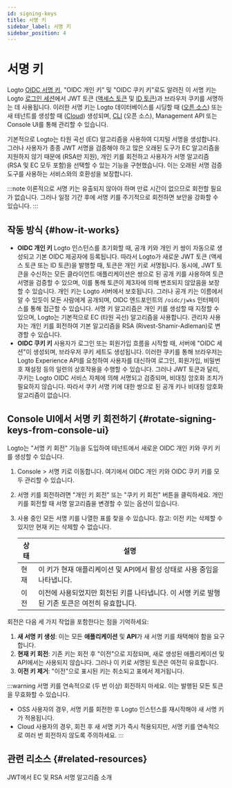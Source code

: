 ```yaml
---
id: signing-keys
title: 서명 키
sidebar_label: 서명 키
sidebar_position: 4
---
```


# 서명 키

Logto [OIDC 서명 키](https://auth.wiki/signing-key), "OIDC 개인 키" 및 "OIDC 쿠키 키"로도 알려진 이 서명 키는 Logto [로그인 세션](/end-user-flows/sign-out#sign-in-session)에서 JWT 토큰 ([액세스 토큰](https://auth.wiki/access-token) 및 [ID 토큰](https://auth.wiki/id-token))과 브라우저 쿠키를 서명하는 데 사용됩니다. 이러한 서명 키는 Logto 데이터베이스를 시딩할 때 ([오픈 소스](/logto-oss)) 또는 새 테넌트를 생성할 때 ([Cloud](/logto-cloud)) 생성되며, [CLI](/logto-oss/using-cli) (오픈 소스), Management API 또는 Console UI를 통해 관리할 수 있습니다.

기본적으로 Logto는 타원 곡선 (EC) 알고리즘을 사용하여 디지털 서명을 생성합니다. 그러나 사용자가 종종 JWT 서명을 검증해야 하고 많은 오래된 도구가 EC 알고리즘을 지원하지 않기 때문에 (RSA만 지원), 개인 키를 회전하고 사용자가 서명 알고리즘 (RSA 및 EC 모두 포함)을 선택할 수 있는 기능을 구현했습니다. 이는 오래된 서명 검증 도구를 사용하는 서비스와의 호환성을 보장합니다.

:::note
이론적으로 서명 키는 유출되지 않아야 하며 만료 시간이 없으므로 회전할 필요가 없습니다. 그러나 일정 기간 후에 서명 키를 주기적으로 회전하면 보안을 강화할 수 있습니다.
:::

## 작동 방식 \{#how-it-works}

- **OIDC 개인 키**
  Logto 인스턴스를 초기화할 때, 공개 키와 개인 키 쌍이 자동으로 생성되고 기본 OIDC 제공자에 등록됩니다. 따라서 Logto가 새로운 JWT 토큰 (액세스 토큰 또는 ID 토큰)을 발행할 때, 토큰은 개인 키로 서명됩니다. 동시에, JWT 토큰을 수신하는 모든 클라이언트 애플리케이션은 쌍으로 된 공개 키를 사용하여 토큰 서명을 검증할 수 있으며, 이를 통해 토큰이 제3자에 의해 변조되지 않았음을 보장할 수 있습니다. 개인 키는 Logto 서버에서 보호됩니다. 그러나 공개 키는 이름에서 알 수 있듯이 모든 사람에게 공개되며, OIDC 엔드포인트의 `/oidc/jwks` 인터페이스를 통해 접근할 수 있습니다. 서명 키 알고리즘은 개인 키를 생성할 때 지정할 수 있으며, Logto는 기본적으로 EC (타원 곡선) 알고리즘을 사용합니다. 관리자 사용자는 개인 키를 회전하여 기본 알고리즘을 RSA (Rivest-Shamir-Adleman)로 변경할 수 있습니다.
- **OIDC 쿠키 키**
  사용자가 로그인 또는 회원가입 흐름을 시작할 때, 서버에 "OIDC 세션"이 생성되며, 브라우저 쿠키 세트도 생성됩니다. 이러한 쿠키를 통해 브라우저는 Logto Experience API를 요청하여 사용자를 대신하여 로그인, 회원가입, 비밀번호 재설정 등의 일련의 상호작용을 수행할 수 있습니다. 그러나 JWT 토큰과 달리, 쿠키는 Logto OIDC 서비스 자체에 의해 서명되고 검증되며, 비대칭 암호화 조치가 필요하지 않습니다. 따라서 쿠키 서명 키에 대한 쌍으로 된 공개 키나 비대칭 암호화 알고리즘이 없습니다.

## Console UI에서 서명 키 회전하기 \{#rotate-signing-keys-from-console-ui}

Logto는 "서명 키 회전" 기능을 도입하여 테넌트에서 새로운 OIDC 개인 키와 쿠키 키를 생성할 수 있습니다.

1. <CloudLink to="/signing-keys">Console > 서명 키</CloudLink>로 이동합니다. 여기에서 OIDC 개인 키와
   OIDC 쿠키 키를 모두 관리할 수 있습니다.
2. 서명 키를 회전하려면 "개인 키 회전" 또는 "쿠키 키 회전" 버튼을 클릭하세요. 개인 키를 회전할 때 서명 알고리즘을 변경할 수 있는 옵션이 있습니다.
3. 사용 중인 모든 서명 키를 나열한 표를 찾을 수 있습니다. 참고: 이전 키는 삭제할 수 있지만 현재 키는 삭제할 수 없습니다.

   | 상태 | 설명                                                                                           |
   | ---- | ---------------------------------------------------------------------------------------------- |
   | 현재 | 이 키가 현재 애플리케이션 및 API에서 활성 상태로 사용 중임을 나타냅니다.                       |
   | 이전 | 이전에 사용되었지만 회전된 키를 나타냅니다. 이 서명 키로 발행된 기존 토큰은 여전히 유효합니다. |

회전은 다음 세 가지 작업을 포함한다는 점을 기억하세요:

1. **새 서명 키 생성**: 이는 모든 **애플리케이션** 및 **API**가 새 서명 키를 채택해야 함을 요구합니다.
2. **현재 키 회전**: 기존 키는 회전 후 "이전"으로 지정되며, 새로 생성된 애플리케이션 및 API에서는 사용되지 않습니다. 그러나 이 키로 서명된 토큰은 여전히 유효합니다.
3. **이전 키 제거**: "이전"으로 표시된 키는 취소되고 표에서 제거됩니다.

:::warning
서명 키를 연속적으로 (두 번 이상) 회전하지 마세요. 이는 발행된 모든 토큰을 무효화할 수 있습니다.

- OSS 사용자의 경우, 서명 키를 회전한 후 Logto 인스턴스를 재시작해야 새 서명 키가 적용됩니다.
- Cloud 사용자의 경우, 회전 후 새 서명 키가 즉시 적용되지만, 서명 키를 연속적으로 여러 번 회전하지 않도록 주의하세요.
  :::

## 관련 리소스 \{#related-resources}

<Url href="hhttps://blog.logto.io/introduction-to-ec-and-rsa-signing-algorithms-in-jwt">
  JWT에서 EC 및 RSA 서명 알고리즘 소개
</Url>
